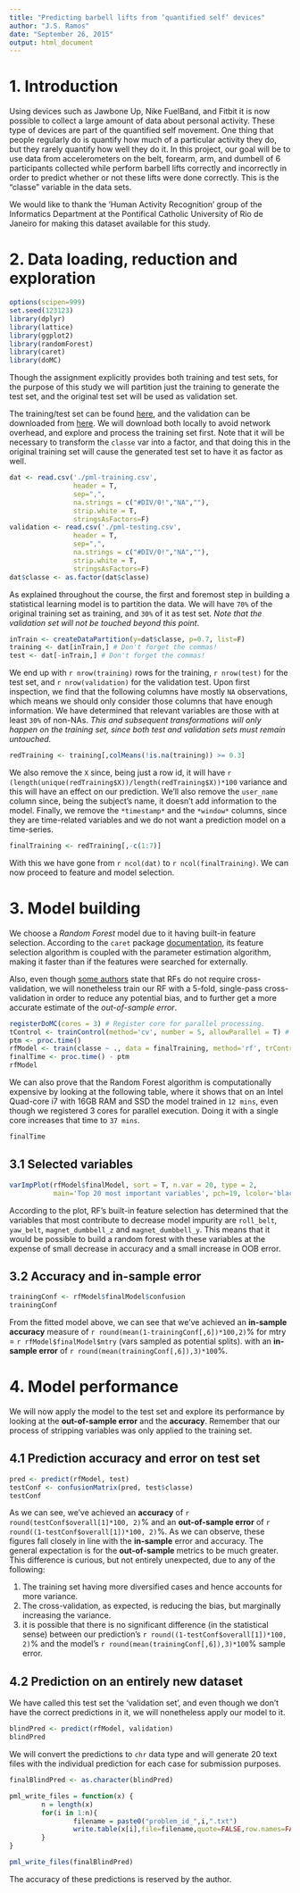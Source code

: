 ```yaml
---
title: "Predicting barbell lifts from ‘quantified self’ devices"
author: "J.S. Ramos"
date: "September 26, 2015"
output: html_document
---
```


# 1. Introduction

Using devices such as Jawbone Up, Nike FuelBand, and Fitbit it is now possible to collect a large amount of data about personal activity. These type of devices are part of the quantified self movement. One thing that people regularly do is quantify how much of a particular activity they do, but they rarely quantify how well they do it. In this project, our goal will be to use data from accelerometers on the belt, forearm, arm, and dumbell of 6 participants collected while perform barbell lifts correctly and incorrectly in order to predict whether or not these lifts were done correctly. This is the "classe" variable in the data sets.

We would like to thank the 'Human Activity Recognition' group of the Informatics Department at the Pontifical Catholic University of Rio de Janeiro for making this dataset available for this study.

# 2. Data loading, reduction and exploration

```r
options(scipen=999)
set.seed(123123)
library(dplyr)
library(lattice)
library(ggplot2)
library(randomForest)
library(caret)
library(doMC)
```

Though the assignment explicitly provides both training and test sets, for the purpose of this study we will partition just the training to generate the test set, and the original test set will be used as validation set.

The training/test set can be found [here](https://d396qusza40orc.cloudfront.net/predmachlearn/pml-training.csv), and the validation can be downloaded from [here](https://d396qusza40orc.cloudfront.net/predmachlearn/pml-testing.csv). We will download both locally to avoid network overhead, and explore and process the training set first. Note that it will be necessary to transform the `classe` var into a factor, and that doing this in the original training set will cause the generated test set to have it as factor as well.

```r
dat <- read.csv('./pml-training.csv', 
                header = T, 
                sep=",",
                na.strings = c("#DIV/0!","NA",""), 
                strip.white = T, 
                stringsAsFactors=F)
validation <- read.csv('./pml-testing.csv', 
                header = T, 
                sep=",",
                na.strings = c("#DIV/0!","NA",""), 
                strip.white = T, 
                stringsAsFactors=F)
dat$classe <- as.factor(dat$classe)
```

As explained throughout the course, the first and foremost step in building a statistical learning model is to partition the data. We will have `70%` of the original training set as training, and `30%` of it as test set. *Note that the validation set will not be touched beyond this point*.

```r
inTrain <- createDataPartition(y=dat$classe, p=0.7, list=F)
training <- dat[inTrain,] # Don't forget the commas!
test <- dat[-inTrain,] # Don't forget the commas!
```

We end up with ``r nrow(training)`` rows for the training, ``r nrow(test)`` for the test set, and ``r nrow(validation)`` for the validation test. Upon first inspection, we find that the following columns have mostly `NA` observations, which means we should only consider those columns that have enough information. We have determined that relevant variables are those with at least `30%` of non-NAs. *This and subsequent transformations will only happen on the training set, since both test and validation sets must remain untouched.*

```r
redTraining <- training[,colMeans(!is.na(training)) >= 0.3]
```

We also remove the `X` since, being just a row id, it will have ``r (length(unique(redTraining$X))/length(redTraining$X))*100`` variance and this will have an effect on our prediction. We'll also remove the `user_name` column since, being the subject's name, it doesn't add information to the model. Finally, we remove the `*timestamp*` and the `*window*` columns, since they are time-related variables and we do not want a prediction model on a time-series.

```r
finalTraining <- redTraining[,-c(1:7)]
```

With this we have gone from ``r ncol(dat)`` to ``r ncol(finalTraining)``. We can now proceed to feature and model selection.

# 3. Model building

We choose a *Random Forest* model due to it having built-in feature selection. According to the `caret` package [documentation](http://topepo.github.io/caret/featureselection.html), its feature selection algorithm is coupled with the parameter estimation algorithm, making it faster than if the features were searched for externally.

Also, even though [some authors](https://www.stat.berkeley.edu/~breiman/RandomForests/cc_home.htm#ooberr) state that RFs do not require cross-validation, we will nonetheless train our RF with a 5-fold, single-pass cross-validation in order to reduce any potential bias, and to further get a more accurate estimate of the *out-of-sample error*.

```r
registerDoMC(cores = 3) # Register core for parallel processing.
tControl <- trainControl(method='cv', number = 5, allowParallel = T) # train control function for X-validation.
ptm <- proc.time()
rfModel <- train(classe ~ ., data = finalTraining, method='rf', trControl=tControl, importance = T) # model building
finalTime <- proc.time() - ptm
rfModel
```

We can also prove that the Random Forest algorithm is computationally expensive by looking at the following table, where it shows that on an Intel Quad-core i7 with 16GB RAM and SSD the model trained in `12 mins`, even though we registered 3 cores for parallel execution. Doing it with a single core increases that time to `37 mins`.

```r
finalTime
```

## 3.1 Selected variables

```r
varImpPlot(rfModel$finalModel, sort = T, n.var = 20, type = 2, 
           main='Top 20 most important variables', pch=19, lcolor='black')
```

According to the plot, RF's built-in feature selection has determined that the variables that most contribute to decrease model impurity are `roll_belt`, `yaw_belt`, `magnet_dumbbell_z` and `magnet_dumbbell_y`. This means that it would be possible to build a random forest with these variables at the expense of small decrease in accuracy and a small increase in OOB error.

## 3.2 Accuracy and in-sample error

```r
trainingConf <- rfModel$finalModel$confusion
trainingConf
```

From the fitted model above, we can see that we've achieved an **in-sample accuracy** measure of ``r round(mean(1-trainingConf[,6])*100,2)``% for mtry = ``r rfModel$finalModel$mtry`` (vars sampled as potential splits). with an **in-sample error** of ``r round(mean(trainingConf[,6]),3)*100``%.

# 4. Model performance

We will now apply the model to the test set and explore its performance by looking at the **out-of-sample error** and the **accuracy**. Remember that our process of stripping variables was only applied to the training set.

## 4.1 Prediction accuracy and error on test set

```r
pred <- predict(rfModel, test)
testConf <- confusionMatrix(pred, test$classe)
testConf
```

As we can see, we've achieved an **accuracy** of ``r round(testConf$overall[1]*100, 2)``% and an **out-of-sample error** of ``r round((1-testConf$overall[1])*100, 2)``%. As we can observe, these figures fall closely in line with the **in-sample** error and accuracy. The general expectation is for the **out-of-sample** metrics to be much greater. This difference is curious, but not entirely unexpected, due to any of the following:

1. The training set having more diversified cases and hence accounts for more variance. 
2. The cross-validation, as expected, is reducing the bias, but marginally increasing the variance. 
3. it is possible that there is no significant difference (in the statistical sense) between our prediction's ``r round((1-testConf$overall[1])*100, 2)``% and the model's ``r round(mean(trainingConf[,6]),3)*100``% sample error.

## 4.2 Prediction on an entirely new dataset

We have called this test set the 'validation set', and even though we don't have the correct predictions in it, we will nonetheless apply our model to it.

```r
blindPred <- predict(rfModel, validation)
blindPred
```

We will convert the predictions to `chr` data type and will generate 20 text files with the individual prediction for each case for submission purposes.

```r
finalBlindPred <- as.character(blindPred)

pml_write_files = function(x) {
        n = length(x)
        for(i in 1:n){
                filename = paste0("problem_id_",i,".txt")
                write.table(x[i],file=filename,quote=FALSE,row.names=FALSE,col.names=FALSE)
        }
}

pml_write_files(finalBlindPred)
```

The accuracy of these predictions is reserved by the author.